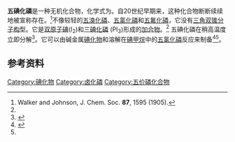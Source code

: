 {{Chembox
| CustomizedImage= [[File:Phosphortriiodid.png|100px]] [[File:Diiodine_2D.svg|60px]]
| Section1={{Chembox Identifiers
| CASNo         = 66656-29-9
| CASNo_Ref = {{cascite|correct|CAS}}
| PubChem         = 12617301
| ChemSpider      = 
|SMILES=II.IP(I)I
}}
| Section2={{Chembox Properties
| Appearance= 深棕色固体<ref name="howi">{{Holleman-Wiberg|Auflage=103.1|Startseite=886}}</ref>
|P=1|I=5
| Density= 
| MeltingPt= 41 [[摄氏度|°C]] (分解)<ref name="howi" />
}}
|Section8={{Chembox Related
|OtherAnions=[[五氟化磷|五氟化磷]]<br />[[五氯化磷|五氯化磷]]<br />[[五溴化磷|五溴化磷]]
|OtherCpds=[[三碘化磷|三碘化磷]]
}}
}}

'''五碘化磷'''是一种无机化合物，化学式为{{chem|PI|5}}。自20世纪早期来，这种化合物断断续续地被宣称存在。<ref name=":0">Walker and Johnson, J. Chem. Soc. '''87''', 1595 (1905).</ref>不像较轻的[[五溴化磷|五溴化磷]]、[[五氯化磷|五氯化磷]]和[[五氟化磷|五氟化磷]]，它没有[[三角双锥分子构型|三角双锥分子构型]]。它是[[双原子碘|双原子碘]](I<sub>2</sub>)和[[三碘化磷|三碘化磷]] (PI<sub>3</sub>)形成的[[加合物|加合物]]。<ref name="howi" /> 五碘化磷在稍高温度立即分解<ref name="无机化学丛书">{{cite book|title=《无机化学丛书》第四卷：氮、磷、砷分族|pages=P235|author=张青莲|isbn=7-03-002238-6|location=北京|publisher=科学出版社}}</ref>。它可以由碱金属[[碘化物|碘化物]]和溶解在[[碘甲烷|碘甲烷]]中的[[五氯化磷|五氯化磷]]反应来制备<ref>{{Greenwood&Earnshaw}}</ref><ref name=":0" />。

== 参考资料 ==
{{reflist}}
{{碘化物}}
{{无机磷化合物}}
[[Category:碘化物|Category:碘化物]]
[[Category:卤化磷|Category:卤化磷]]
[[Category:五价磷化合物|Category:五价磷化合物]]

{{Inorganic-compound-stub}}